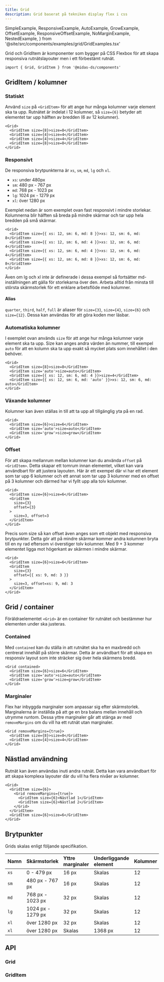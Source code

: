 ```yaml
---
title: Grid
description: Grid baserat på tekniken display flex i css
---
```


  SimpleExample,
  ResponsiveExample,
  AutoExample,
  GrowExample,
  OffsetExample,
  ResponsiveOffsetExample,
  NoMarginExample,
  NestedExample,
} from '@site/src/components/examples/grid/GridExamples.tsx'

<ComponentHeader
  name='Grid'
  friendlyName='Rutnät'
  overrideHeadlessLink=''
/>

Grid och GridItem är komponenter som bygger på CSS Flexbox för att skapa responsiva rutnätslayouter men i ett förbestämt rutnät.

<SimpleExample />

```tsx
import { Grid, GridItem } from '@midas-ds/components'
```

## GridItem / kolumner

### Statiskt

Använd `size` på `<GridItem>` för att ange hur många kolumner varje element ska ta upp. Rutnätet är indelat i 12 kolumner, så `size={6}` betyder att elementet tar upp hälften av bredden (6 av 12 kolumner).

```tsx
<Grid>
  <GridItem size={8}>size=8</GridItem>
  <GridItem size={4}>size=4</GridItem>
  <GridItem size={4}>size=4</GridItem>
  <GridItem size={8}>size=8</GridItem>
</Grid>
```

<SimpleExample />

### Responsivt

De responsiva brytpunkterna är `xs`, `sm`, `md`, `lg` och `xl`.

- `xs`: under 480px
- `sm`: 480 px - 767 px
- `md`: 768 px - 1023 px
- `lg`: 1024 px - 1279 px
- `xl`: över 1280 px

Exemplet nedan är som exemplet ovan fast responsivt i mindre storlekar. Kolumnerna blir hälften så breda på mindre skärmar och tar upp hela bredden på små skärmar.

```tsx
<Grid>
  <GridItem size={{ xs: 12, sm: 6, md: 8 }}>xs: 12, sm: 6, md: 8</GridItem>
  <GridItem size={{ xs: 12, sm: 6, md: 4 }}>xs: 12, sm: 6, md: 4</GridItem>
  <GridItem size={{ xs: 12, sm: 6, md: 4 }}>xs: 12, sm: 6, md: 4</GridItem>
  <GridItem size={{ xs: 12, sm: 6, md: 8 }}>xs: 12, sm: 6, md: 8</GridItem>
</Grid>
```

<ResponsiveExample />

Även om lg och xl inte är definerade i dessa exempel så fortsätter md-inställningen att gälla för storlekarna över den. Arbeta alltid från minsta till största skärmstorlek för ett enklare arbetsflöde med kolumner.

#### Alias

`quarter`, `third`, `half`, `full` är aliaser för `size={3}`, `size={4}`, `size={6}` och `size={12}`. Dessa kan användas för att göra koden mer läsbar.

### Automatiska kolumner

I exemplet ovan används `size` för att ange hur många kolumner varje element ska ta upp. Size kan anges andra värden än nummer, till exempel `auto` för att en kolumn ska ta upp exakt så mycket plats som innehållet i den behöver.

```tsx {3}
<Grid>
  <GridItem size={8}>size=8</GridItem>
  <GridItem size='auto'>size=auto</GridItem>
  <GridItem size={{ xs: 12, sm: 6, md: 4 }}>size=4</GridItem>
  <GridItem size={{ xs: 12, sm: 6, md: 'auto' }}>xs: 12, sm: 6, md: auto</GridItem>
</Grid>
```

<AutoExample />

### Växande kolumner

Kolumner kan även ställas in till att ta upp all tillgänglig yta på en rad.

```tsx {4}
<Grid>
  <GridItem size={6}>size=6</GridItem>
  <GridItem size='auto'>size=auto</GridItem>
  <GridItem size='grow'>size=grow</GridItem>
</Grid>
```

<GrowExample />

### Offset

För att skapa mellanrum mellan kolumner kan du använda `offset` på `<GridItem>`. Detta skapar ett tomrum innan elementet, vilket kan vara användbart för att justera layouten. Här är ett exempel där vi har ett element som tar upp 6 kolumner och ett annat som tar upp 3 kolumner med en offset på 3 kolumner och därmed har vi fyllt upp alla tolv kolumner.

```tsx {5}
<Grid>
  <GridItem size={6}>size=6</GridItem>
  <GridItem
    size={3}
    offset={3}
  >
    size=3, offset=3
  </GridItem>
</Grid>
```

<OffsetExample />

Precis som size så kan offset även anges som ett objekt med responsiva brytpunkter. Detta gör att på mindre skärmar kommer andra kolumnen bryta till en ny rad eftersom vi överstiger tolv kolumner. Med 9 + 3 kommer elementet ligga mot högerkant av skärmen i mindre skärmar.

```tsx {5}
<Grid>
  <GridItem size={6}>size=6</GridItem>
  <GridItem
    size={3}
    offset={{ xs: 9, md: 3 }}
  >
    size=3, offset=xs: 9, md: 3
  </GridItem>
</Grid>
```

<ResponsiveOffsetExample />

## Grid / container

Föräldraelementet `<Grid>` är en container för rutnätet och bestämmer hur elementen under ska justeras.

### Contained

Med `contained` kan du ställa in att rutnätet ska ha en maxbredd och centrerat innehåll på större skärmar. Detta är användbart för att skapa en responsiv layout som inte sträcker sig över hela skärmens bredd.

```tsx {1}
<Grid contained>
  <GridItem size={6}>size=6</GridItem>
  <GridItem size='auto'>size=auto</GridItem>
  <GridItem size='grow'>size=grow</GridItem>
</Grid>
```

### Marginaler

Flex har inbyggda marginaler som anpassar sig efter skärmstorlek. Marginalerna är inställda på att ge en bra balans mellan innehåll och utrymme runtom. Dessa yttre marginaler går att stänga av med `removeMargins` om du vill ha ett rutnät utan marginaler.

```tsx {1}
<Grid removeMargins={true}>
  <GridItem size={8}>size=8</GridItem>
  <GridItem size={4}>size=4</GridItem>
</Grid>
```

<NoMarginExample />

## Nästlad användning

Rutnät kan även användas inuti andra rutnät. Detta kan vara användbart för att skapa komplexa layouter där du vill ha flera nivåer av kolumner.

```tsx
<Grid>
  <GridItem size={6}>
    <Grid removeMargins={true}>
      <GridItem size={6}>Nästlad 1</GridItem>
      <GridItem size={6}>Nästlad 2</GridItem>
    </Grid>
  </GridItem>
  <GridItem size={6}>size=6</GridItem>
</Grid>
```

<NestedExample />

## Brytpunkter

Grids skalas enligt följande specifikation.

| Namn | Skärmstorlek      | Yttre marginaler | Underliggande element | Kolumner | Inre marginaler | Contained |
| :--- | :---------------- | :--------------- | :-------------------- | :------- | :-------------- | :-------- |
| `xs` | 0 - 479 px        | 16 px            | Skalas                | 12       | 16 px           |           |
| `sm` | 480 px - 767 px   | 16 px            | Skalas                | 12       | 16 px           |           |
| `md` | 768 px - 1023 px  | 32 px            | Skalas                | 12       | 16 px           |           |
| `lg` | 1024 px - 1279 px | 32 px            | Skalas                | 12       | 24 px           |           |
| `xl` | över 1280 px      | 32 px            | Skalas                | 12       | 24 px           | Nej       |
| `xl` | över 1280 px      | Skalas           | 1368 px               | 12       | 24 px           | Ja        |

## API

### Grid

<PropTable name='Grid' />

### GridItem

<PropTable
  name='GridItem'
  defaultOpen={false}
/>
```
